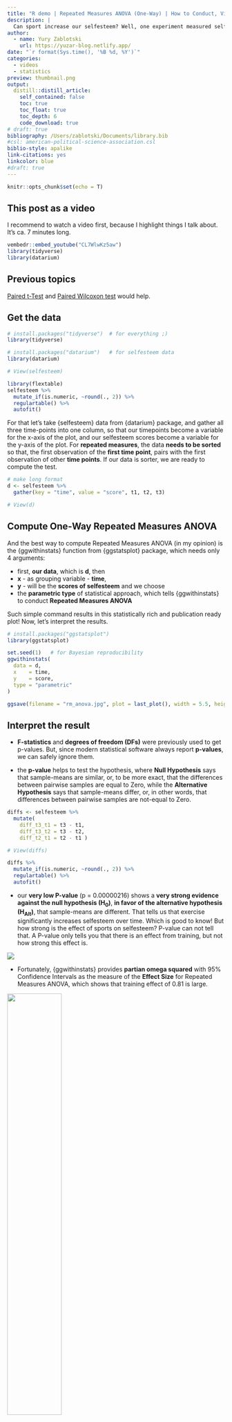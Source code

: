 ```yaml
---
title: "R demo | Repeated Measures ANOVA (One-Way) | How to Conduct, Visualise and Interpret"
description: |
  Can sport increase our selfesteem? Well, one experiment measured self-esteem of 10 people on three different time points and used Repeated Measures ANOVA to answer this question. So, let's learn how to produce this statistically rich plot using only one simple command and how to interpret all these results.
author:
  - name: Yury Zablotski
    url: https://yuzar-blog.netlify.app/
date: "`r format(Sys.time(), '%B %d, %Y')`"
categories:
  - videos
  - statistics
preview: thumbnail.png
output:
  distill::distill_article:
    self_contained: false
    toc: true
    toc_float: true
    toc_depth: 6
    code_download: true
# draft: true
bibliography: /Users/zablotski/Documents/library.bib
#csl: american-political-science-association.csl
biblio-style: apalike
link-citations: yes
linkcolor: blue
#draft: true
---
```



```r
knitr::opts_chunk$set(echo = T)
```

## This post as a video

I recommend to watch a video first, because I highlight things I talk about. It's ca. 7 minutes long. 

```r
vembedr::embed_youtube("CL7WlwKz5aw")
library(tidyverse)
library(datarium)
```

## Previous topics

[Paired t-Test](https://yuzar-blog.netlify.app/posts/2022-01-22-pairedsamplesttestinr/) and [Paired Wilcoxon test](https://yuzar-blog.netlify.app/posts/2022-01-13-pairedsampleswilcoxonsigned-ranktestinr/) would help.

## Get the data

```r
# install.packages("tidyverse")  # for everything ;)
library(tidyverse)

# install.packages("datarium")   # for selfesteem data
library(datarium)

# View(selfesteem)
```

```r
library(flextable)
selfesteem %>% 
  mutate_if(is.numeric, ~round(., 2)) %>%
  regulartable() %>% 
  autofit()
```

For that let's take {selfesteem} data from {datarium} package, and gather all three time-points into one column, so that our timepoints become a variable for the x-axis of the plot, and our selfesteem scores become a variable for the y-axis of the plot. For **repeated measures**, the data **needs to be sorted** so that, the first observation of the **first time point**, pairs with the first observation of other **time points**. If our data is sorter, we are ready to compute the test.

```r
# make long format
d <- selfesteem %>%
  gather(key = "time", value = "score", t1, t2, t3) 

# View(d)
```


## Compute One-Way Repeated Measures ANOVA 

And the best way to compute Repeated Measures ANOVA (in my opinion) is the {ggwithinstats} function from {ggstatsplot} package, which needs only 4 arguments:

- first, **our data**, which is **d**, then
- **x** - as grouping variable - **time**,
- **y** - will be the **scores of selfesteem** and we choose
- the **parametric type** of statistical approach, which tells {ggwithinstats} to conduct **Repeated Measures ANOVA**

Such simple command results in this statistically rich and publication ready plot! Now, let's interpret the results.

```r
# install.packages("ggstatsplot")
library(ggstatsplot)

set.seed(1)   # for Bayesian reproducibility
ggwithinstats(
  data = d,
  x    = time, 
  y    = score, 
  type = "parametric"
)

ggsave(filename = "rm_anova.jpg", plot = last_plot(), width = 5.5, height = 5.5)
```

## Interpret the result

- **F-statistics** and **degrees of freedom (DFs)** were previously used to get p-values. But, since modern statistical software always report **p-values**, we can safely ignore them.

- the **p-value** helps to test the hypothesis, where **Null Hypothesis** says that sample-means are similar, or, to be more exact, that the differences between pairwise samples are equal to Zero, while the **Alternative Hypothesis** says that sample-means differ, or, in other words, that differences between pairwise samples are not-equal to Zero.


```r
diffs <- selfesteem %>%
  mutate(
    diff_t3_t1 = t3 - t1,
    diff_t3_t2 = t3 - t2,
    diff_t2_t1 = t2 - t1 )

# View(diffs)
```


```r
diffs %>% 
  mutate_if(is.numeric, ~round(., 2)) %>%
  regulartable() %>% 
  autofit()
```

- our **very low P-value** (p = 0.00000216) shows a **very strong evidence against the null hypothesis (H~0~)**,  **in favor of the alternative hypothesis (H~Alt~)**, that sample-means are different. That tells us that exercise significantly increases selfesteem over time. Which is good to know! But how strong is the effect of sports on selfesteem? P-value can not tell that. A P-value only tells you that there is an effect from training, but not how strong this effect is. 

![](p_value_interpretation.png)

- Fortunately, {ggwithinstats} provides **partian omega squared** with 95% Confidence Intervals as the measure of the **Effect Size** for Repeated Measures ANOVA, which shows that training effect of 0.81 is large.

![](interpret_omega_squared.png){width=50%}

- Moreover, {ggwithinstats} also provides a **Bayesian Effect Size**, namely the **coefficient of determination** - $R_2$ with 95% Highest Density Intervals. $R_2$ shows the explanatory power of our model and since $R_2$ goes from 0 to 100%, the explanatory power of 82% in our model is huge, or, if we interpret $R_2$ as the effect size, our effects is substantial.

![](interpret_r_squared.png){width=50%}

- If that's not enough, we can have a look at the **Bayes Factor**, which is conceptually similar to the **p-value**. Our **Bayes Factor** of -20 indicates a **Decisive evidence for the alternative hypothesis** - that training does increase our selfesteem … which IS in line with the frequentists statistics on the top of the plot.

![](bf_interpretation.png)

- now, both, **Bayes Factor** and **p-value** tell us that difference among time-points exists, however, they don't show between which time-points exactly. That's why we need to compare every timepoint to every other timepoint pairwisely. 

- by the way, our two global tests are often called with a strange name - **omnibus test**, while the pairwise tests between time-points, are sometimes described in a dead latin language as - **post-hoc** - which means - **after the event** - in plain English. I really think those unnecessary names make statistics more complicated then it is. 

- Anyway, {ggwithinstats} **automatically knows that we need Paired t-Tests for Repeated Measures ANOVA, automatically conducts those tests and displays p-values and even corrects p-values for multiple comparisons without any additional code**. How cool is that!

Here is a quick proof that {ggwithinstats} indeed uses paired t-test.

```r
pairwise.t.test(d$score, d$time,
                paired=T, 
                p.adjust.method = "holm")
```

## Customise the result

However, if we want to, we can easily customize our plot by using either additional arguments within the function, or arguments from {ggplot2} package outside of it. For example, 

- if you found outliers in your data, you can display them on the plot and 
- use a **robust ANOVA** to minimize the effect of outliers,
- here again, the function automatically uses correct pairwise tests for every omnibus test and corrects p-values for multiple comparisons with a Holm method,
- which you can easily change to a more famous **Bonferroni correction for multiple comparisons** ... but I wouldn't recommend it, because Bonferroni correction is too conservative and we could miss some interesting result
- then, if you want to display **not only significant**, but **all comparisons**,
- if you want to hide either Frequentists or Bayesian statistics, or both...

you can easily do that and much more. Just ask R about {?ggwithinstats} function and try some things out, I am sure you'll enjoy it. 

```r
ggwithinstats(
  data = d,
  x    = time, 
  y    = score, 
  outlier.tagging = T,
  type = "robust", 
  p.adjust.method = "bonferroni", 
  pairwise.display = "all",
  # pairwise.comparisons = FALSE,   
  results.subtitle = F,
  bf.message = F
) + 
  ylab("selfesteem score")+
  theme_classic()+
  theme(legend.position = "top")

?ggwithinstats
```





## Check Sphericity & Normality assumptions

Now, the last thing is important - please check both the Sphericity & Normality assumptions, otherwise you'll choose a wrong test and either miss a discovery having a wrong big p-value (also called - Type II Error) or you'll find some nonsense having a wrong small p-value (also called - Type I Error). 

Repeated Measures ANOVA needs Sphericity, where Sphericity simply means that data-spread inside of the groups is similar. To say it a more correct but more boring way, - Sphericity is a condition where variances of the differences between all combinations of related groups don't differ. You know that **Variance** IS IMPORTANT, because the name of our test - ANOVA - is actually the abbreviation of the **AN**alises **O**f **VA**riances. However, since most of the real world data have different variances, {ggwithinstats} already accounts for Sphericity by default. You can still check Sphericity assumption by yourself and I'll show you how in a moment, but for now let's talk about normality...

ANOVA also needs the data to be normally distributed, or bell shaped, but often compares **a lot of groups**, so that checking normality of separate groups for usual ANOVA or differences between those groups for Repeated Measures ANOVA, might become cumbersome. 

The {aov_ez} function from {avex} package allows to easily check both assumptions. First, it conducts **Mauchly Test for Sphericity** and **automatically corrects p-values** of omnibus test. So that, if Sphericity was violated, you'll take the corrected p-value. Secondly, instead of checking the normality of thousands of groups, we can **check the normality of the residuals** of our ANOVA model, where all groups are already included. We then decide whether we stay with the **Parametric Repeated Measures ANOVA** if residuals are normally distributed, like in our example, or go to the **Nonparametric Friedman test** if residuals are not-normally distributed, which is a completely different story.

```r
# old hard way
# install.packages(afex)

library(afex)
hard <- aov_ez(
  data   = d,
  id     = "id", 
  dv     = "score",  
  within = "time")

summary(hard)

residuals(hard) %>% shapiro.test()
```


Sphericity is conceptually similar to homogeneity of variances in a between-subjects ANOVA. The violation of Sphericity makes repeated measures ANOVA to become too liberal (increases the Type I Error, or, as I like to say - increases the probability to find nonsense). Luckely, there are corrections for sphericity already build into {ggwithingstats}.

## What's next, or when not to use Repeated Measures ANOVA

- if samples are independent and normally distributed apply Student's (variances are similar) or Welsh ANOVA (homogeneity of variances is violated)
- if samples are small (n<30) and not-normally distributed, use [Friedman test](https://yury-zablotski.netlify.app/post/fr_test/)
- Repeated Measures ANOVA is actually capricious and cranky. It does not like missing values or not exactly the same number of repeated measures for all individuals (imbalanced design), it often overfits, checking assumptions gets to cumbersome if we want to add more then one predictors. Thus, the solution for almost all of these problems and the most logical next step in your learning journey are - [Mixed Effects Models](https://yury-zablotski.netlify.app/post/mixed-effects-models-1/).

---

If you think, I missed something, please comment on it, and I’ll improve this tutorial.

**Thank you for learning!**



